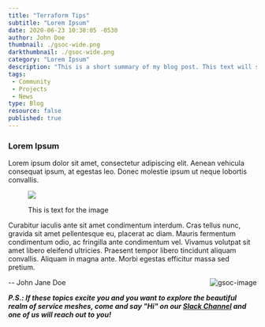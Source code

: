 ```yaml
---
title: "Terraform Tips"
subtitle: "Lorem Ipsum"
date: 2020-06-23 10:30:05 -0530
author: John Doe
thumbnail: ./gsoc-wide.png
darkthumbnail: ./gsoc-wide.png
category: "Lorem Ipsum"
description: "This is a short summary of my blog post. This text will show in the blog's list view and in community newsletters."
tags:
 - Community
 - Projects
 - News
type: Blog
resource: false
published: true
---
```





<BlogWrapper>

### Lorem Ipsum

Lorem ipsum dolor sit amet, consectetur adipiscing elit. Aenean vehicula consequat ipsum, at egestas leo. Donec molestie ipsum ut neque lobortis convallis.

<figure class="imgWithCaption fig-right">
    <img src={gsoc} />
    <figcaption>
    <p>This is text for the image</p>
    </figcaption>
 </figure>
 

Curabitur iaculis ante sit amet condimentum interdum. Cras tellus nunc, gravida sit amet pellentesque eu, placerat ac diam. Mauris fermentum condimentum odio, ac fringilla ante condimentum vel. Vivamus volutpat sit amet libero eleifend ultricies. Praesent tempor libero tincidunt aliquam convallis. Aliquam in magna ante. Morbi egestas efficitur massa sed pretium.

<img src={gsoc} className="gsoc-image" align="right" alt="gsoc-image" />

\-- <Link to="/community/members/john-jane-doe">John Jane Doe</Link>

_**P.S.: If these topics excite you and you want to explore the beautiful realm of service meshes, come and say "Hi" on our [Slack Channel](http://slack.layer5.io) and one of us will reach out to you!**_

</BlogWrapper>

